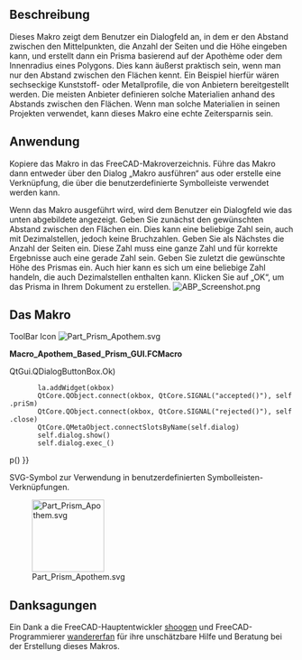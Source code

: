 <languages/>
{{Macro/de
|Name=Apothem-basierte Prisma-GUI
|Icon=Part Prism Apothem.svg
|Description=Dieses Makro zeigt dem Benutzer ein Dialogfeld an, in dem er den Abstand zwischen den Mittelpunkten, die Anzahl der Seiten und die Höhe eingeben kann, und erstellt dann ein Prisma basierend auf der Apothem oder dem Inradius eines Polygons. Dies kann äußerst praktisch sein, wenn man nur den Abstand zwischen den Flächen kennt. Ein Beispiel hierfür wären sechseckige Kunststoff- oder Metallprofile, die von Anbietern bereitgestellt werden. Die meisten Anbieter definieren solche Materialien anhand des Abstands zwischen den Flächen. Wenn man solche Materialien in seinen Projekten verwendet, kann dieses Makro eine echte Zeitersparnis sein.
|Author=Quick61
|Version=1.0
|Date=2014-12-31
|Download=[https://wiki.freecad.org/images/4/4e/Part_Prism_Apothem.svg Werkzeugleisten-Symbol]
|FCVersion=Alle
}}

<span id="Description"></span>
== Beschreibung ==

Dieses Makro zeigt dem Benutzer ein Dialogfeld an, in dem er den Abstand zwischen den Mittelpunkten, die Anzahl der Seiten und die Höhe eingeben kann, und erstellt dann ein Prisma basierend auf der Apothème oder dem Innenradius eines Polygons. Dies kann äußerst praktisch sein, wenn man nur den Abstand zwischen den Flächen kennt. Ein Beispiel hierfür wären sechseckige Kunststoff- oder Metallprofile, die von Anbietern bereitgestellt werden. Die meisten Anbieter definieren solche Materialien anhand des Abstands zwischen den Flächen. Wenn man solche Materialien in seinen Projekten verwendet, kann dieses Makro eine echte Zeitersparnis sein. 

<span id="How_To_Use"></span>
== Anwendung ==

Kopiere das Makro in das FreeCAD-Makroverzeichnis. Führe das Makro dann entweder über den Dialog „Makro ausführen“ aus oder erstelle eine Verknüpfung, die über die benutzerdefinierte Symbolleiste verwendet werden kann.  

Wenn das Makro ausgeführt wird, wird dem Benutzer ein Dialogfeld wie das unten abgebildete angezeigt. Geben Sie zunächst den gewünschten Abstand zwischen den Flächen ein. Dies kann eine beliebige Zahl sein, auch mit Dezimalstellen, jedoch keine Bruchzahlen. Geben Sie als Nächstes die Anzahl der Seiten ein. Diese Zahl muss eine ganze Zahl und für korrekte Ergebnisse auch eine gerade Zahl sein. Geben Sie zuletzt die gewünschte Höhe des Prismas ein. Auch hier kann es sich um eine beliebige Zahl handeln, die auch Dezimalstellen enthalten kann. Klicken Sie auf „OK“, um das Prisma in Ihrem Dokument zu erstellen. 
[[Image:ABP Screenshot.png|center]]
<span id="The_Macro"></span>
== Das Makro ==

ToolBar Icon [[Image:Part_Prism_Apothem.svg]]

'''Macro_Apothem_Based_Prism_GUI.FCMacro'''

{{MacroCode|code=
# # # # # # # # # # #
#
# Apothem Based Prism
#
# This script will take the input of the distance between flats, (apothem, aka inradius), 
# and the number of sidesfor a regular polygon along with a height and produce a 
# correctly sized prism derived from the circumradius.
#
# # # # # # # # # # #
 
import FreeCAD, FreeCADGui, Part, PartGui, math
from FreeCAD import Base
from PySide import QtGui, QtCore
from math import cos, radians
App = FreeCAD
Gui = FreeCADGui
 
class p():
 
 
    def priSm(self):
 
        try:
            dbf = float(self.d1.text())
            nos = int(self.d2.text())
            hth = float(self.d3.text())
            aR = dbf / 2
            op1 = 180/float(nos)
            coS = cos(math.radians(op1))
            cR = aR / coS
            prism=App.ActiveDocument.addObject("Part::Prism","Prism")
            prism.Polygon=nos
            prism.Circumradius=cR
            prism.Height=hth
            prism.Placement=Base.Placement(Base.Vector(0.00,0.00,0.00),Base.Rotation(0.00,0.00,0.00,1.00))
            prism.Label='Prism'
            App.ActiveDocument.recompute()
            Gui.SendMsgToActiveView("ViewFit")
        except:
            FreeCAD.Console.PrintError("Unable to complete task")
 
            self.close()
 
    def close(self):
        self.dialog.hide()
 
 
#
# Make dialog box and get input for distance between flats, number of sides, and height
#
 
    def __init__(self):
        self.dialog = None
 
        self.dialog = QtGui.QDialog()
        self.dialog.resize(280,110)
 
        self.dialog.setWindowTitle("Apothem Based Prism")
        la = QtGui.QVBoxLayout(self.dialog)
 
        iN1 = QtGui.QLabel("Distance Between Flats")
        la.addWidget(iN1)
        self.d1 = QtGui.QLineEdit()
        la.addWidget(self.d1)
 
        iN2 = QtGui.QLabel("Number Of Sides (Best results - use even numbers)")
        la.addWidget(iN2)
        self.d2 = QtGui.QLineEdit()
        la.addWidget(self.d2)
 
        iN3 = QtGui.QLabel("Prism Height")
        la.addWidget(iN3)
        self.d3 = QtGui.QLineEdit()
        la.addWidget(self.d3)
 
        okbox = QtGui.QDialogButtonBox(self.dialog)
        okbox.setOrientation(QtCore.Qt.Horizontal)
        okbox.setStandardButtons(QtGui.QDialogButtonBox.Cancel{{!}}QtGui.QDialogButtonBox.Ok)
        la.addWidget(okbox)
        QtCore.QObject.connect(okbox, QtCore.SIGNAL("accepted()"), self.priSm)
        QtCore.QObject.connect(okbox, QtCore.SIGNAL("rejected()"), self.close)
        QtCore.QMetaObject.connectSlotsByName(self.dialog)
        self.dialog.show()
        self.dialog.exec_()
 
p()
}}

SVG-Symbol zur Verwendung in benutzerdefinierten Symbolleisten-Verknüpfungen.
 
[[Image:Part Prism Apothem.svg|128px]]
 
== Danksagungen ==
Ein Dank a die FreeCAD-Hauptentwickler  [https://forum.freecad.org/memberlist.php?mode=viewprofile&u=765 shoogen] und FreeCAD-Programmierer [https://forum.freecad.org/memberlist.php?mode=viewprofile&u=1375 wandererfan] für ihre unschätzbare Hilfe und Beratung bei der Erstellung dieses Makros.
{{clear}}